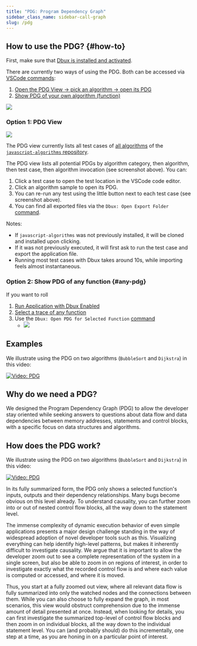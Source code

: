 ```yaml
---
title: "PDG: Program Dependency Graph"
sidebar_class_name: sidebar-call-graph
slug: /pdg
---
```




## How to use the PDG? {#how-to}

First, make sure that [Dbux is installed and activated](../dbux-features/01-using-dbux.mdx).

There are currently two ways of using the PDG. Both can be accessed via [VSCode commands](./tools-and-configuration/01-dbux-code.mdx#commands):

1. [Open the PDG View → pick an algorithm → open its PDG](#pdg-view)
2. [Show PDG of your own algorithm (function)](#any-pdg)

<Img screen width={500} src="pdg-commands.png" />


### Option 1: PDG View

<Img screen src="pdg-view1.png" />

The PDG view currently lists all test cases of [all algorithms](https://github.com/trekhleb/javascript-algorithms/tree/master/src/algorithms) of the [`javascript-algorithms` repository](https://github.com/trekhleb/javascript-algorithms).

The PDG view lists all potential PDGs by algorithm category, then algorithm, then test case, then algorithm invocation (see screenshot above). You can:

1. Click a test case to open the test location in the VSCode code editor.
2. Click an algorithm sample to open its PDG.
3. You can re-run any test using the little button next to each test case (see screenshot above).
4. You can find all exported files via the `Dbux: Open Export Folder` [command](./tools-and-configuration/01-dbux-code.mdx#commands).

Notes:

* If `javascript-algorithms` was not previously installed, it will be cloned and installed upon clicking.
* If it was not previously executed, it will first ask to run the test case and export the application file.
* Running most test cases with Dbux takes around 10s, while importing feels almost instantaneous.


### Option 2: Show PDG of any function {#any-pdg}

If you want to roll

1. [Run Application with Dbux Enabled](./02-enable-dbux.mdx)
2. [Select a trace of any function](./06-select-trace.mdx)
3. Use the `Dbux: Open PDG for Selected Function` [command](./tools-and-configuration/01-dbux-code.mdx#commands)
   * <Img screen width={500} src="pdg-commands.png" />


## Examples

We illustrate using the PDG on two algorithms (`BubbleSort` and `Dijkstra`) in this video:

[![Video: PDG](https://img.youtube.com/vi/dgXj3VoQJZQ/0.jpg)](https://www.youtube.com/watch?v=dgXj3VoQJZQ)


## Why do we need a PDG?

We designed the Program Dependency Graph (PDG) to allow the developer stay oriented while seeking answers to questions about data flow and data dependencies between memory addresses, statements and control blocks, with a specific focus on data structures and algorithms.


## How does the PDG work?

We illustrate using the PDG on two algorithms (`BubbleSort` and `Dijkstra`) in this video:

[![Video: PDG](https://img.youtube.com/vi/dgXj3VoQJZQ/0.jpg)](https://www.youtube.com/watch?v=dgXj3VoQJZQ)

In its fully summarized form, the PDG only shows a selected function's inputs, outputs and their dependency relationships. Many bugs become obvious on this level already. To understand causality, you can further zoom into or out of nested control flow blocks, all the way down to the statement level.

The immense complexity of dynamic execution behavior of even simple applications presents a major design challenge standing in the way of widespread adoption of novel developer tools such as this.
Visualizing everything can help identify high-level patterns, but makes it inherently difficult to investigate causality. 
We argue that it is important to allow the developer zoom out to see a complete representation of the system in a single screen, but also be able to zoom in on regions of interest, in order to investigate exactly what the recorded control flow is and where each value is computed or accessed, and where it is moved.

Thus, you start at a fully zoomed out view, where all relevant data flow is fully summarized into only the watched nodes and the connections between them.
While you can also choose to fully expand the graph, in most scenarios, this view would obstruct comprehension due to the immense amount of detail presented at once. Instead, when looking for details, you can first investigate the summarized top-level of control flow blocks and then zoom in on individual blocks, all the way down to the individual statement level. You can (and probably should) do this incrementally, one step at a time, as you are honing in on a particular point of interest.


